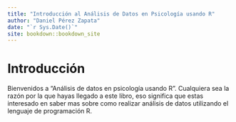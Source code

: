 ```yaml
--- 
title: "Introducción al Análisis de Datos en Psicología usando R"
author: "Daniel Pérez Zapata"
date: "`r Sys.Date()`"
site: bookdown::bookdown_site
---
```


# Introducción 

Bienvenidos a "Análisis de datos en psicología usando R". Cualquiera sea la razón 
por la que hayas llegado a este libro, eso significa que estas interesado en saber mas 
sobre como realizar análisis de datos utilizando el lenguaje de programación R.